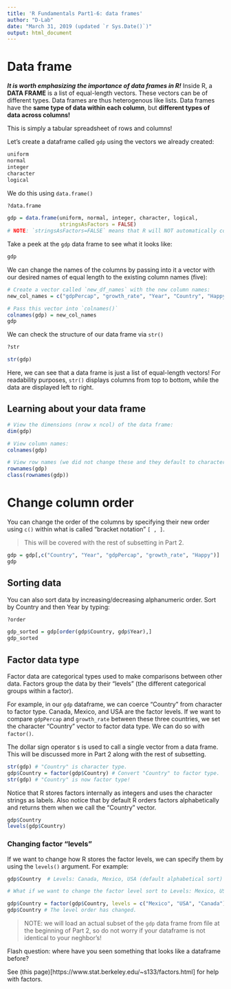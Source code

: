 ```yaml
---
title: 'R Fundamentals Part1-6: data frames'
author: "D-Lab"
date: "March 31, 2019 (updated `r Sys.Date()`)"
output: html_document
---
```


# Data frame  

_**It is worth emphasizing the importance of data frames in R!**_ Inside R, a **DATA FRAME** is a list of equal-length vectors. These vectors can be of different types. Data frames are thus heterogenous like lists. Data frames have the **same type of data within each column**, but **different types of data across columns!**

This is simply a tabular spreadsheet of rows and columns!  

Let's create a dataframe called `gdp` using the vectors we already created:

```r
uniform
normal
integer
character
logical
```

We do this using `data.frame()`

```r
?data.frame
```
```r
gdp = data.frame(uniform, normal, integer, character, logical, 
                 stringsAsFactors = FALSE)
# NOTE: `stringsAsFactors=FALSE` means that R will NOT automatically coerce character vectors to factor type. 
```

Take a peek at the `gdp` data frame to see what it looks like:

```r
gdp
```

We can change the names of the columns by passing into it a vector with our desired names of equal length to the existing column names (five): 

```r
# Create a vector called `new_df_names` with the new column names:
new_col_names = c("gdpPercap", "growth_rate", "Year", "Country", "Happy")

# Pass this vector into `colnames()`
colnames(gdp) = new_col_names
gdp
```

We can check the structure of our data frame via `str()`

```r
?str
```
```r
str(gdp)
```

Here, we can see that a data frame is just a list of equal-length vectors! For readability purposes, `str()` displays columns from top to bottom, while the data are displayed left to right. 

## Learning about your data frame  

```r
# View the dimensions (nrow x ncol) of the data frame:
dim(gdp) 

# View column names:
colnames(gdp)

# View row names (we did not change these and they default to character type)
rownames(gdp)
class(rownames(gdp))
```

# Change column order

You can change the order of the columns by specifying their new order using `c()` within what is called "bracket notation" `[ , ]`. 

> This will be covered with the rest of subsetting in Part 2. 

```r
gdp = gdp[,c("Country", "Year", "gdpPercap", "growth_rate", "Happy")]
gdp
```

## Sorting data

You can also sort data by increasing/decreasing alphanumeric order. Sort by Country and then Year by typing: 

```r
?order
```
```r
gdp_sorted = gdp[order(gdp$Country, gdp$Year),]
gdp_sorted
```

## Factor data type  

Factor data are categorical types used to make comparisons between other data. Factors group the data by their "levels" (the different categorical groups within a factor).  

For example, in our `gdp` dataframe, we can coerce "Country" from character to factor type. Canada, Mexico, and USA are the factor levels. If we want to compare `gdpPercap` and `growth_rate` between these three countries, we set the character "Country" vector to factor data type. We can do so with `factor()`.  

The dollar sign operator `$` is used to call a single vector from a data frame. This will be discussed more in Part 2 along with the rest of subsetting.

```r
str(gdp) # "Country" is character type. 
gdp$Country = factor(gdp$Country) # Convert "Country" to factor type. 
str(gdp) # "Country" is now factor type!
```

Notice that R stores factors internally as integers and uses the character strings as labels. Also notice that by default R orders factors alphabetically and returns them when we call the "Country" vector.

```r
gdp$Country
levels(gdp$Country)
```

### Changing factor "levels"

If we want to change how R stores the factor levels, we can specify them by using the `levels()` argument. For example:

```r
gdp$Country  # Levels: Canada, Mexico, USA (default alphabetical sort)

# What if we want to change the factor level sort to Levels: Mexico, USA, Canada?

gdp$Country = factor(gdp$Country, levels = c("Mexico", "USA", "Canada"))
gdp$Country # The level order has changed. 
```

> NOTE: we will load an actual subset of the `gdp` data frame from file at the beginning of Part 2, so do not worry if your dataframe is not identical to your neghbor's! 

Flash question: where have you seen something that looks like a dataframe before? 

See (this page)[https://www.stat.berkeley.edu/~s133/factors.html] for help with factors.  
